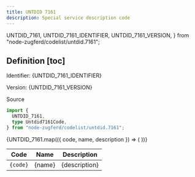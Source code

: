 ```yaml
---
title: UNTDID 7161
description: Special service description code
---
```


  UNTDID_7161,
  UNTDID_7161_IDENTIFIER,
  UNTDID_7161_VERSION,
} from "node-zugferd/codelist/untdid.7161";

## Definition [toc]

Identifier: <span className="text-fd-muted-foreground">{UNTDID_7161_IDENTIFIER}</span>

Version: <span className="text-fd-muted-foreground">{UNTDID_7161_VERSION}</span>

<div className="w-fit">
  <Link
    href="https://www.xrepository.de/details/urn:xoev-de:kosit:codeliste:untdid.7161"
    target="_blank"
  >
    Source
  </Link>
</div>

```ts
import {
  UNTDID_7161,
  type Untdid7161Code,
} from "node-zugferd/codelist/untdid.7161";
```

<table>
  <thead>
    <tr>
      <th>Code</th>
      <th>Name</th>
      <th>Description</th>
    </tr>
  </thead>
  <tbody>
    {UNTDID_7161.map(({ code, name, description }) => (
      <tr key={code}>
        <td className="text-center">
          <code>{code}</code>
        </td>
        <td>{name}</td>
        <td>{description}</td>
      </tr>
    ))}
  </tbody>
</table>

